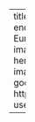 ---
title: "Philipp Köhler"
started: 2016
ended: 2021
NowAt: Scientist et Eumetsat
subtitle: Research Scientist
image: pics/philipp2.jpg
about:
  id: hero-heading
  template: solana
  image-shape: round
  links:
    - icon: google
      text: Google Scholar
      href: https://scholar.google.com/citations?user=Fx7Xii4AAAAJ&hl=en&oi=ao 

---